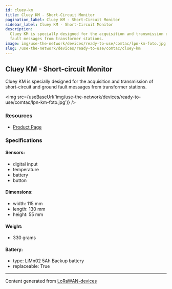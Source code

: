 ```yaml
---
id: cluey-km
title: Cluey KM - Short-Circuit Monitor
pagination_label: Cluey KM - Short-Circuit Monitor
sidebar_label: Cluey KM - Short-Circuit Monitor
description:
  Cluey KM is specially designed for the acquisition and transmission of short-circuit and ground
  fault messages from transformer stations.
image: img/use-the-network/devices/ready-to-use/comtac/lpn-km-foto.jpg
slug: /use-the-network/devices/ready-to-use/comtac/cluey-km
---
```



## Cluey KM - Short-circuit Monitor

Cluey KM is specially designed for the acquisition and transmission of short-circuit and ground fault
messages from transformer stations.

<img src={useBaseUrl('img/use-the-network/devices/ready-to-use/comtac/lpn-km-foto.jpg')} />

### Resources

- [Product Page](https://www.comtac.ch/en/products/lora/condition-monitoring/lpn-km-short-circuit-monitor.html)

### Specifications

#### Sensors:

- digital input
- temperature
- battery
- button

#### Dimensions:

- width: 115 mm
- length: 130 mm
- height: 55 mm

#### Weight:

- 330 grams

#### Battery:

- type: LiMn02 5Ah Backup battery
- replaceable: True

---

Content generated from [LoRaWAN-devices](https://github.com/TheThingsNetwork/lorawan-devices)
